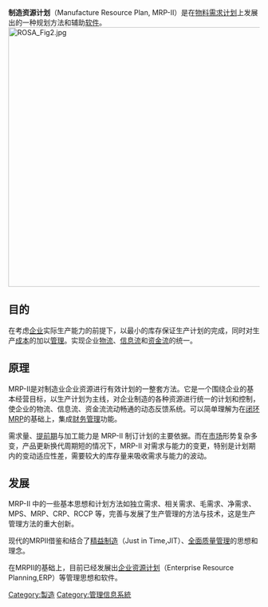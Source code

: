 '''制造资源计划'''（Manufacture Resource Plan, MRP-II）是在[[物料需求计划|物料需求计划]]上发展出的一种规划方法和辅助[[软件|软件]]。
[[File:ROSA_Fig2.jpg|520px]]

==目的==
在考虑[[企业|企业]]实际生产能力的前提下，以最小的库存保证生产计划的完成，同时对生产[[成本|成本]]的加以[[管理|管理]]。实现企业[[物流|物流]]、[[信息流|信息流]]和[[资金流|资金流]]的统一。

==原理==
MRP-II是对制造业企业资源进行有效计划的一整套方法。它是一个围绕企业的基本经营目标，以生产计划为主线，对企业制造的各种资源进行统一的计划和控制，使企业的物流、信息流、资金流流动畅通的动态反馈系统。可以简单理解为在[[闭环MRP|闭环MRP]]的基础上，集成[[财务管理|财务管理]]功能。

需求量、[[提前期|提前期]]与加工能力是 MRP-II 制订计划的主要依据。而在[[市场|市场]]形势复杂多变，产品更新换代周期短的情况下，MRP-II  对需求与能力的变更，特别是计划期内的变动适应性差，需要较大的库存量来吸收需求与能力的波动。

==发展==
MRP-II 中的一些基本思想和计划方法如独立需求、相关需求、毛需求、净需求、MPS、MRP、CRP、RCCP 等，完善与发展了生产管理的方法与技术，这是生产管理方法的重大创新。

现代的MRPII借鉴和结合了[[Just_In_Time|精益制造]]（Just in Time,JIT）、[[全面质量管理|全面质量管理]]的思想和理念。

在MRPII的基础上，目前已经发展出[[企业资源计划|企业资源计划]]（Enterprise Resource Planning,ERP）等管理思想和软件。
[[Category:製造|Category:製造]]
[[Category:管理信息系統|Category:管理信息系統]]